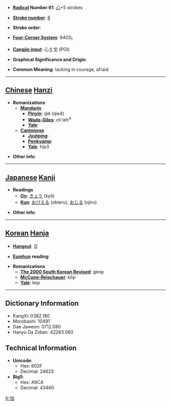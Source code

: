 * '''[[Wiktionary:Chinese radical index| Radical]] Number 61''': [[Wiktionary:Chinese radical index 心|心]]+5 strokes

* '''[[Wiktionary:Chinese total strokes index|Stroke number]]''': [[Wiktionary:Chinese total strokes index 8|8]]

* '''Stroke order''': 

* '''[[Wiktionary:Chinese four corner index|Four-Corner System]]''': 9403<sub>1</sub>

* '''[[Wiktionary:Chinese Cangjie index|Cangjie input]]''': 心土戈 (PGI)

* '''Graphical Significance and Origin''': 

* '''Common Meaning''': lacking in courage, afraid

----

== [[Chinese]] [[Hanzi]] ==

* '''Romanizations'''
** '''[[Mandarin]]'''
*** '''[[Pinyin]]''': qiè (qie4)
*** '''[[Wade-Giles]]''': ch'ieh<sup>4</sup>
*** '''[[Yale]]''': 
** '''[[Cantonese]]'''
*** '''[[Jyutping]]''':
*** '''[[Penkyamp]]''': 
*** '''[[Yale]]''': hip3

* '''Other info''': 

----

== [[Japanese]] [[Kanji]] ==

* '''Readings'''
** '''[[On]]''': [[きょう]] (kyō)
** '''[[Kun]]''': [[おびえる]] (obieru), [[おじる]] (ojiru)

* '''Other info''':  

----

== [[Korean]] [[Hanja]] ==

* '''[[Hangeul]]''': 겁

* '''[[Eumhun]] reading''': 

* '''Romanizations'''
** '''[[The 2000 South Korean Revised Romanization|The 2000 South Korean Revised]]''': geop
** '''[[McCune-Reischauer]]''': kŏp
** '''[[Yale]]''': kep

----

== Dictionary Information ==

* KangXi: 0382.180
* Morobashi: 10491
* Dae Jaweon: 0712.080
* Hanyu Da Zidian: 42283.060

== Technical Information ==

* '''Unicode''':
** Hex: 602F
** Decimal: 24623
* '''Big5''':
** Hex: A9C4
** Decimal: 43460

[[fr:怯]]